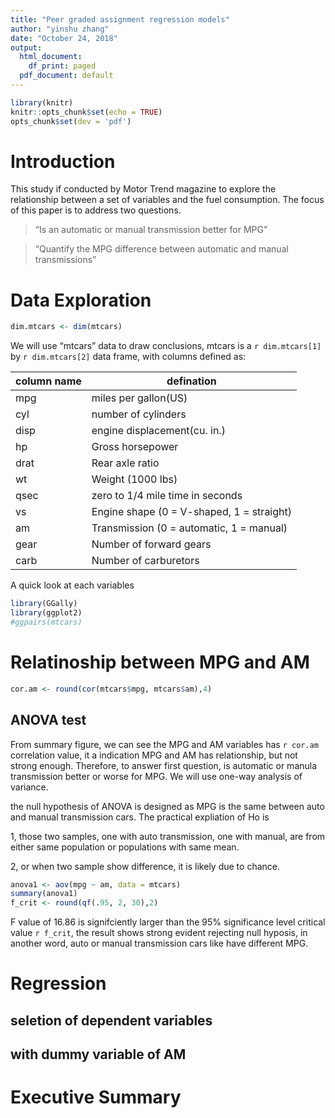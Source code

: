 ```yaml
---
title: "Peer graded assignment regression models"
author: "yinshu zhang"
date: "October 24, 2018"
output:
  html_document:
    df_print: paged
  pdf_document: default
---
```


```r
library(knitr)
knitr::opts_chunk$set(echo = TRUE)
opts_chunk$set(dev = 'pdf')
```

# Introduction
This study if conducted by Motor Trend magazine to explore the relationship between a set of variables and the fuel consumption. The focus of this paper is to address two questions.

> "Is an automatic or manual transmission better for MPG"

> "Quantify the MPG difference between automatic and manual transmissions"

# Data Exploration
```r
dim.mtcars <- dim(mtcars)
```
We will use "mtcars" data to draw conclusions, mtcars is a `r dim.mtcars[1]` by `r dim.mtcars[2]` data frame, with columns defined as:

column name | defination
-----------| -------------
mpg   | miles per gallon(US)
cyl   | number of cylinders
disp  | engine displacement(cu. in.)
hp    | Gross horsepower
drat  | Rear axle ratio
wt	  | Weight (1000 lbs)
qsec	| zero to 1/4 mile time in seconds
vs	  | Engine shape (0 = V-shaped, 1 = straight)
am	  | Transmission (0 = automatic, 1 = manual)
gear	| Number of forward gears
carb  | Number of carburetors

A quick look at each variables

```r
library(GGally)
library(ggplot2)
#ggpairs(mtcars)
```

# Relatinoship between MPG and AM
```r
cor.am <- round(cor(mtcars$mpg, mtcars$am),4)
```
## ANOVA test
From summary figure, we can see the MPG and AM variables has `r cor.am` correlation value, it a indication MPG and AM has relationship, but not strong enough. Therefore, to answer first question, is automatic or manula transmission better or worse for MPG. We will use one-way analysis of variance.

the null hypothesis of ANOVA is designed as MPG is the same between auto and manual transmission cars. The practical expliation of Ho is 

1, those two samples, one with auto transmission, one with manual, are from either same population or populations with same mean.

2, or when two sample show difference, it is likely due to chance.

```r
anova1 <- aov(mpg ~ am, data = mtcars)
summary(anova1)
f_crit <- round(qf(.95, 2, 30),2)
```
F value of 16.86 is signifciently larger than the 95% significance level critical value `r f_crit`, the result shows strong evident rejecting null hyposis, in another word, auto or manual transmission cars like have different MPG.

# Regression
## seletion of dependent variables
## with dummy variable of AM

# Executive Summary
